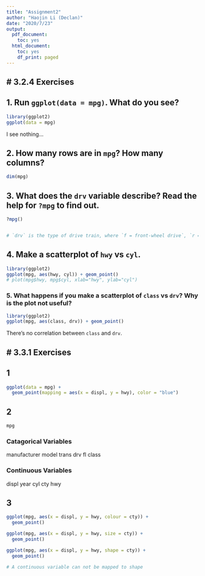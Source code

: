 ```yaml
---
title: "Assignment2"
author: "Haojin Li (Declan)"
date: "2020/7/23"
output:
  pdf_document:
    toc: yes
  html_document:
    toc: yes
    df_print: paged
---
```



# 3.2.4 Exercises
---

## 1. Run `ggplot(data = mpg)`. What do you see?

```r
library(ggplot2)
ggplot(data = mpg)

```
I see nothing...

## 2. How many rows are in `mpg`? How many columns?
```r
dim(mpg)
```

## 3. What does the `drv` variable describe? Read the help for `?mpg` to find out.

```r
?mpg()


# `drv` is the type of drive train, where `f = front-wheel drive`, `r = rear wheel drive`, `4 = 4wd`
```


## 4. Make a scatterplot of `hwy` vs `cyl`.

```r
library(ggplot2)
ggplot(mpg, aes(hwy, cyl)) + geom_point()
# plot(mpg$hwy, mpg$cyl, xlab="hwy", ylab="cyl")

```

### 5. What happens if you make a scatterplot of `class` vs `drv`? Why is the plot not useful?
```r
library(ggplot2)
ggplot(mpg, aes(class, drv)) + geom_point()
```

There's no correlation between `class` and `drv`.


# 3.3.1 Exercises
---

## 1
```r
ggplot(data = mpg) + 
  geom_point(mapping = aes(x = displ, y = hwy), color = "blue")
```


## 2

```r
mpg
```


### Catagorical Variables
manufacturer
model
trans
drv
fl
class

### Continuous Variables
displ
year
cyl
cty
hwy

## 3

```r
ggplot(mpg, aes(x = displ, y = hwy, colour = cty)) +
  geom_point()
```


```r
ggplot(mpg, aes(x = displ, y = hwy, size = cty)) +
  geom_point()
```


```r
ggplot(mpg, aes(x = displ, y = hwy, shape = cty)) +
  geom_point()

# A continuous variable can not be mapped to shape
```


